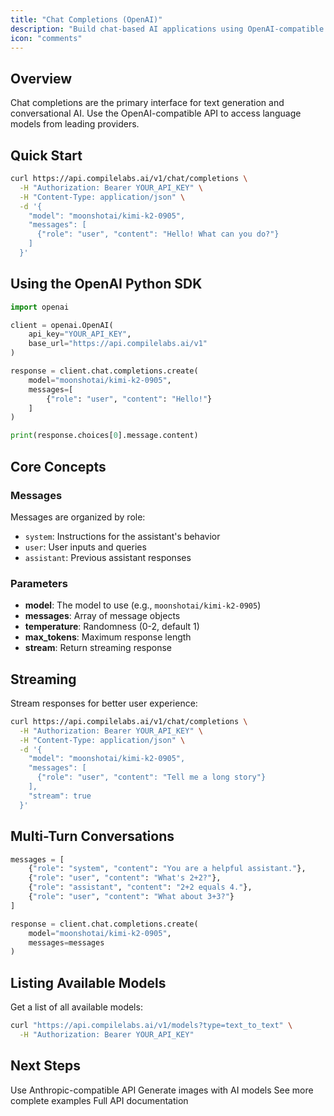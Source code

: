 ```yaml
---
title: "Chat Completions (OpenAI)"
description: "Build chat-based AI applications using OpenAI-compatible API"
icon: "comments"
---
```


## Overview

Chat completions are the primary interface for text generation and conversational AI. Use the OpenAI-compatible API to access language models from leading providers.

## Quick Start

```bash
curl https://api.compilelabs.ai/v1/chat/completions \
  -H "Authorization: Bearer YOUR_API_KEY" \
  -H "Content-Type: application/json" \
  -d '{
    "model": "moonshotai/kimi-k2-0905",
    "messages": [
      {"role": "user", "content": "Hello! What can you do?"}
    ]
  }'
```

## Using the OpenAI Python SDK

```python
import openai

client = openai.OpenAI(
    api_key="YOUR_API_KEY",
    base_url="https://api.compilelabs.ai/v1"
)

response = client.chat.completions.create(
    model="moonshotai/kimi-k2-0905",
    messages=[
        {"role": "user", "content": "Hello!"}
    ]
)

print(response.choices[0].message.content)
```

## Core Concepts

### Messages

Messages are organized by role:
- `system`: Instructions for the assistant's behavior
- `user`: User inputs and queries
- `assistant`: Previous assistant responses

### Parameters

 - **model**: The model to use (e.g., `moonshotai/kimi-k2-0905`)
- **messages**: Array of message objects
- **temperature**: Randomness (0-2, default 1)
- **max_tokens**: Maximum response length
- **stream**: Return streaming response

## Streaming

Stream responses for better user experience:

```bash
curl https://api.compilelabs.ai/v1/chat/completions \
  -H "Authorization: Bearer YOUR_API_KEY" \
  -H "Content-Type: application/json" \
  -d '{
    "model": "moonshotai/kimi-k2-0905",
    "messages": [
      {"role": "user", "content": "Tell me a long story"}
    ],
    "stream": true
  }'
```

## Multi-Turn Conversations

```python
messages = [
    {"role": "system", "content": "You are a helpful assistant."},
    {"role": "user", "content": "What's 2+2?"},
    {"role": "assistant", "content": "2+2 equals 4."},
    {"role": "user", "content": "What about 3+3?"}
]

response = client.chat.completions.create(
    model="moonshotai/kimi-k2-0905",
    messages=messages
)
```

## Listing Available Models

Get a list of all available models:

```bash
curl "https://api.compilelabs.ai/v1/models?type=text_to_text" \
  -H "Authorization: Bearer YOUR_API_KEY"
```

## Next Steps

<CardGroup cols={2}>

<Card title="Anthropic Chat Completions" icon="comments" href="/modalities/chat-completions-anthropic">
Use Anthropic-compatible API
</Card>

<Card title="Image Generation" icon="image" href="/modalities/image-generation">
Generate images with AI models
</Card>

<Card title="Examples" icon="code" href="/examples">
See more complete examples
</Card>

<Card title="API Reference" icon="book" href="/api-reference">
Full API documentation
</Card>

</CardGroup>

